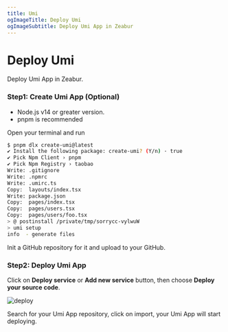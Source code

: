 ```yaml
---
title: Umi
ogImageTitle: Deploy Umi
ogImageSubtitle: Deploy Umi App in Zeabur
---
```


<WorkingInProgress />

# Deploy Umi

Deploy Umi App in Zeabur.

### Step1: Create Umi App (Optional)

- Node.js v14 or greater version.
- pnpm is recommended

Open your terminal and run
```bash
$ pnpm dlx create-umi@latest
✔ Install the following package: create-umi? (Y/n) · true
✔ Pick Npm Client › pnpm
✔ Pick Npm Registry › taobao
Write: .gitignore
Write: .npmrc
Write: .umirc.ts
Copy:  layouts/index.tsx
Write: package.json
Copy:  pages/index.tsx
Copy:  pages/users.tsx
Copy:  pages/users/foo.tsx
> @ postinstall /private/tmp/sorrycc-vylwuW
> umi setup
info  - generate files
```

Init a GitHub repository for it and upload to your GitHub.

### Step2: Deploy Umi App

Click on **Deploy service** or **Add new service** button, then choose **Deploy your source code**.

![deploy](/deploy/common/select-service.en-US.png)

Search for your Umi App repository, click on import, your Umi App will start deploying.

